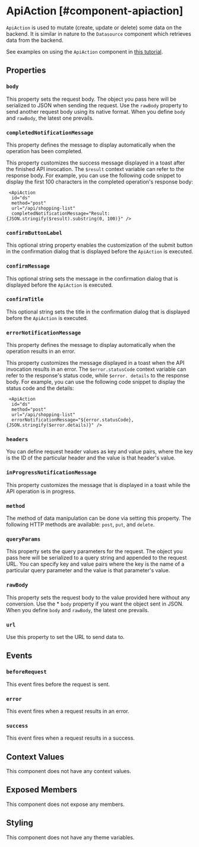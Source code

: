 
# ApiAction [#component-apiaction]

`ApiAction` is used to mutate (create, update or delete) some data on the backend. It is similar in nature to the `Datasource` component which retrieves data from the backend.

See examples on using the `ApiAction` component in [this tutorial](../tutorials/working-with-apiactions.mdx).

## Properties

### `body`

This property sets the request body. The object you pass here will be serialized to JSON when sending the request. Use the `rawBody` property to send another request body using its native format. When you define `body` and `rawBody`, the latest one prevails.

### `completedNotificationMessage`

This property defines the message to display automatically when the operation has been completed.

This property customizes the success message displayed in a toast after the finished API invocation. The `$result` context variable can refer to the response body. For example, you can use the following code snippet to display the first 100 characters in the completed operation's response body:

```ueml copy
 <ApiAction
  id="ds"
  method="post"
  url="/api/shopping-list" 
  completedNotificationMessage="Result: {JSON.stringify($result).substring(0, 100)}" />
```

### `confirmButtonLabel`

This optional string property enables the customization of the submit button in the confirmation dialog that is displayed before the `ApiAction` is executed.

### `confirmMessage`

This optional string sets the message in the confirmation dialog that is displayed before the `ApiAction` is executed.

### `confirmTitle`

This optional string sets the title in the confirmation dialog that is displayed before the `ApiAction` is executed.

### `errorNotificationMessage`

This property defines the message to display automatically when the operation results in an error.

This property customizes the message displayed in a toast when the API invocation results in an error. The `$error.statusCode` context variable can refer to the response's status code, while `$error. details` to the response body. For example, you can use the following code snippet to display the status code and the details:

```ueml copy
 <ApiAction
  id="ds"
  method="post"
  url="/api/shopping-list" 
  errorNotificationMessage="${error.statusCode}, {JSON.stringify($error.details)}" />
```

### `headers`

You can define request header values as key and value pairs, where the key is the ID of the particular header and the value is that header's value.

### `inProgressNotificationMessage`

This property customizes the message that is displayed in a toast while the API operation is in progress.

### `method`

The method of data manipulation can be done via setting this property. The following HTTP methods are available: `post`, `put`, and `delete`.

### `queryParams`

This property sets the query parameters for the request. The object you pass here will be serialized to a query string and appended to the request URL. You can specify key and value pairs where the key is the name of a particular query parameter and the value is that parameter's value.

### `rawBody`

This property sets the request body to the value provided here without any conversion. Use the * `body` property if you want the object sent in JSON. When you define `body` and `rawBody`, the latest one prevails.

### `url`

Use this property to set the URL to send data to.

## Events

### `beforeRequest`

This event fires before the request is sent.

### `error`

This event fires when a request results in an error.

### `success`

This event fires when a request results in a success.

## Context Values

This component does not have any context values.

## Exposed Members

This component does not expose any members.

## Styling

This component does not have any theme variables.
